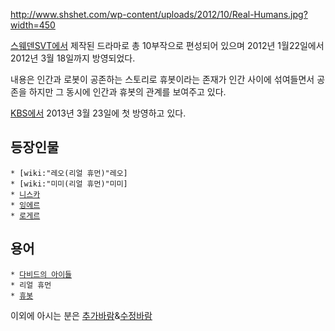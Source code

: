 http://www.shshet.com/wp-content/uploads/2012/10/Real-Humans.jpg?width=450


[[스웨덴]]SVT에서 제작된 드라마로 총 10부작으로 편성되어 있으며 2012년 1월22일에서 2012년 3월 18일까지 방영되었다.  

내용은 인간과 로봇이 공존하는 스토리로 휴봇이라는 존재가 인간 사이에 섞여들면서 공존을 하지만 그 동시에 인간과 휴봇의 관계를 보여주고 있다. 

[[KBS]]에서 2013년 3월 23일에 첫 방영하고 있다.

== 등장인물 ==
 * [wiki:"레오(리얼 휴먼)"레오]
 * [wiki:"미미(리얼 휴먼)"미미]
 * [[니스카]]
 * [[잉에르]]
 * [[로게르]]


== 용어 ==

 * [[다비드의 아이들]]
 * 리얼 휴먼
 * [[휴봇]]


이외에 아시는 분은 [[추가바람]]&[[수정바람]]
